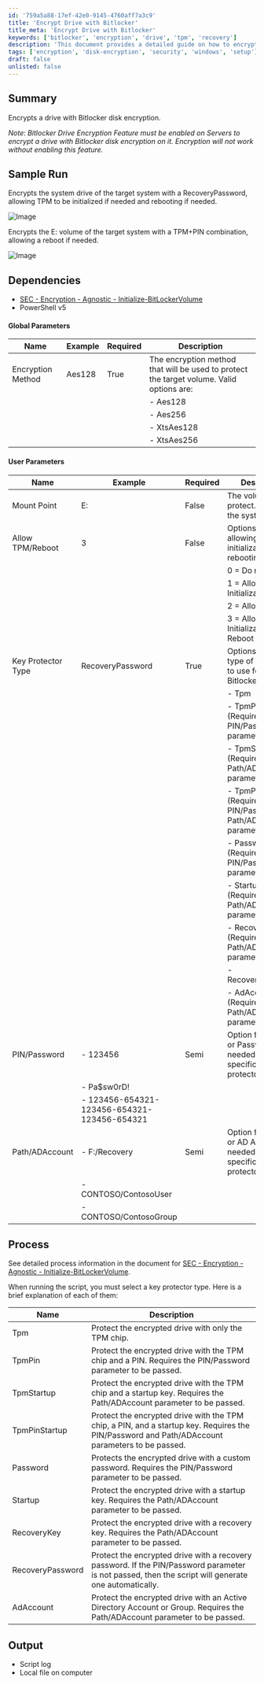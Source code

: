 ```yaml
---
id: '759a5a88-17ef-42e0-9145-4760aff7a3c9'
title: 'Encrypt Drive with Bitlocker'
title_meta: 'Encrypt Drive with Bitlocker'
keywords: ['bitlocker', 'encryption', 'drive', 'tpm', 'recovery']
description: 'This document provides a detailed guide on how to encrypt a drive using Bitlocker disk encryption. It includes sample runs, global and user parameters, and the process for selecting key protector types. Important dependencies and prerequisites are also outlined to ensure successful encryption.'
tags: ['encryption', 'disk-encryption', 'security', 'windows', 'setup']
draft: false
unlisted: false
---
```

## Summary

Encrypts a drive with Bitlocker disk encryption.

*Note*: *Bitlocker Drive Encryption Feature must be enabled on Servers to encrypt a drive with Bitlocker disk encryption on it. Encryption will not work without enabling this feature.*

## Sample Run

Encrypts the system drive of the target system with a RecoveryPassword, allowing TPM to be initialized if needed and rebooting if needed.

![Image](../../../static/img/Bitlocker---Volume---Initialize/image_1.png)

Encrypts the E: volume of the target system with a TPM+PIN combination, allowing a reboot if needed.

![Image](../../../static/img/Bitlocker---Volume---Initialize/image_2.png)

## Dependencies

- [SEC - Encryption - Agnostic - Initialize-BitLockerVolume](https://proval.itglue.com/DOC-5078775-8931801)
- PowerShell v5

#### Global Parameters

| Name                | Example  | Required | Description                                                                                                          |
|---------------------|----------|----------|----------------------------------------------------------------------------------------------------------------------|
| Encryption Method    | Aes128   | True     | The encryption method that will be used to protect the target volume. Valid options are:                            |
|                     |          |          | - Aes128                                                                                                           |
|                     |          |          | - Aes256                                                                                                           |
|                     |          |          | - XtsAes128                                                                                                        |
|                     |          |          | - XtsAes256                                                                                                        |

#### User Parameters

| Name                | Example                         | Required | Description                                                                                                          |
|---------------------|---------------------------------|----------|----------------------------------------------------------------------------------------------------------------------|
| Mount Point          | E:                              | False    | The volume to protect. Defaults to the system drive.                                                                |
| Allow TPM/Reboot     | 3                               | False    | Options for allowing TPM initialization and rebooting.                                                               |
|                     |                                 |          | 0 = Do not allow                                                                                                    |
|                     |                                 |          | 1 = Allow TPM Initialization                                                                                         |
|                     |                                 |          | 2 = Allow Reboot                                                                                                    |
|                     |                                 |          | 3 = Allow TPM Initialization and Reboot                                                                             |
| Key Protector Type   | RecoveryPassword                | True     | Options for which type of protector to use for Bitlocker:                                                           |
|                     |                                 |          | - Tpm                                                                                                              |
|                     |                                 |          | - TpmPin (Requires PIN/Password parameter)                                                                          |
|                     |                                 |          | - TpmStartup (Requires Path/ADAccount parameter)                                                                    |
|                     |                                 |          | - TpmPinStartup (Requires PIN/Password and Path/ADAccount parameters)                                              |
|                     |                                 |          | - Password (Requires PIN/Password parameter)                                                                        |
|                     |                                 |          | - Startup (Requires Path/ADAccount parameter)                                                                       |
|                     |                                 |          | - RecoveryKey (Requires Path/ADAccount parameter)                                                                   |
|                     |                                 |          | - RecoveryPassword                                                                                                   |
|                     |                                 |          | - AdAccount (Requires Path/ADAccount parameter)                                                                    |
| PIN/Password         | - 123456                        | Semi     | Option for the PIN or Password needed for specific key protector types.                                             |
|                     | - Pa$sw0rD!                    |          |                                                                                                                      |
|                     | - 123456-654321-123456-654321-123456-654321 |          |                                                                                                                      |
| Path/ADAccount       | - F:/Recovery                   | Semi     | Option for the Path or AD Account needed for specific key protector types.                                          |
|                     | - CONTOSO/ContosoUser          |          |                                                                                                                      |
|                     | - CONTOSO/ContosoGroup         |          |                                                                                                                      |

## Process

See detailed process information in the document for [SEC - Encryption - Agnostic - Initialize-BitLockerVolume](https://proval.itglue.com/DOC-5078775-8931801).

When running the script, you must select a key protector type. Here is a brief explanation of each of them:

| Name               | Description                                                                                                           |
|---------------------|----------------------------------------------------------------------------------------------------------------------|
| Tpm                 | Protect the encrypted drive with only the TPM chip.                                                                  |
| TpmPin              | Protect the encrypted drive with the TPM chip and a PIN. Requires the PIN/Password parameter to be passed.          |
| TpmStartup          | Protect the encrypted drive with the TPM chip and a startup key. Requires the Path/ADAccount parameter to be passed. |
| TpmPinStartup       | Protect the encrypted drive with the TPM chip, a PIN, and a startup key. Requires the PIN/Password and Path/ADAccount parameters to be passed. |
| Password            | Protects the encrypted drive with a custom password. Requires the PIN/Password parameter to be passed.              |
| Startup             | Protect the encrypted drive with a startup key. Requires the Path/ADAccount parameter to be passed.                 |
| RecoveryKey         | Protect the encrypted drive with a recovery key. Requires the Path/ADAccount parameter to be passed.                |
| RecoveryPassword    | Protect the encrypted drive with a recovery password. If the PIN/Password parameter is not passed, then the script will generate one automatically. |
| AdAccount           | Protect the encrypted drive with an Active Directory Account or Group. Requires the Path/ADAccount parameter to be passed. |

## Output

- Script log
- Local file on computer












